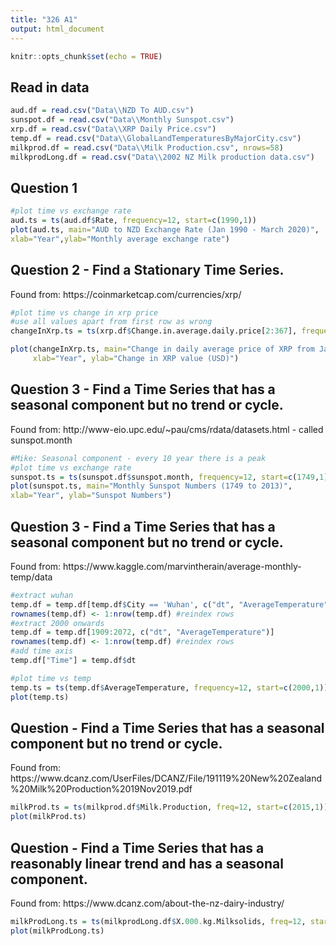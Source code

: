 ```yaml
---
title: "326 A1"
output: html_document
---
```


```r
knitr::opts_chunk$set(echo = TRUE)
```
## Read in data
```r
aud.df = read.csv("Data\\NZD To AUD.csv")
sunspot.df = read.csv("Data\\Monthly Sunspot.csv")
xrp.df = read.csv("Data\\XRP Daily Price.csv")
temp.df = read.csv("Data\\GlobalLandTemperaturesByMajorCity.csv")
milkprod.df = read.csv("Data\\Milk Production.csv", nrows=58)
milkprodLong.df = read.csv("Data\\2002 NZ Milk production data.csv")
```

## Question 1
```r
#plot time vs exchange rate
aud.ts = ts(aud.df$Rate, frequency=12, start=c(1990,1))
plot(aud.ts, main="AUD to NZD Exchange Rate (Jan 1990 - March 2020)", 
xlab="Year",ylab="Monthly average exchange rate")
```
## Question 2 - Find a Stationary Time Series.
Found from: https://coinmarketcap.com/currencies/xrp/
```r
#plot time vs change in xrp price 
#use all values apart from first row as wrong 
changeInXrp.ts = ts(xrp.df$Change.in.average.daily.price[2:367], frequency=365, start=c(2019,2))

plot(changeInXrp.ts, main="Change in daily average price of XRP from Jan 2019 to Jan 2020",
     xlab="Year", ylab="Change in XRP value (USD)")


```


## Question 3 - Find a Time Series that has a seasonal component but no trend or cycle.
Found from: http://www-eio.upc.edu/~pau/cms/rdata/datasets.html - called sunspot.month
```r
#Mike: Seasonal component - every 10 year there is a peak
#plot time vs exchange rate
sunspot.ts = ts(sunspot.df$sunspot.month, frequency=12, start=c(1749,1))
plot(sunspot.ts, main="Monthly Sunspot Numbers (1749 to 2013)", 
xlab="Year", ylab="Sunspot Numbers")
```

## Question 3 - Find a Time Series that has a seasonal component but no trend or cycle.
Found from: https://www.kaggle.com/marvintherain/average-monthly-temp/data
```r
#extract wuhan 
temp.df = temp.df[temp.df$City == 'Wuhan', c("dt", "AverageTemperature")]
rownames(temp.df) <- 1:nrow(temp.df) #reindex rows 
#extract 2000 onwards
temp.df = temp.df[1909:2072, c("dt", "AverageTemperature")]
rownames(temp.df) <- 1:nrow(temp.df) #reindex rows 
#add time axis
temp.df["Time"] = temp.df$dt

#plot time vs temp
temp.ts = ts(temp.df$AverageTemperature, frequency=12, start=c(2000,1))
plot(temp.ts)
```
## Question  - Find a Time Series that has a seasonal component but no trend or cycle. 
Found from: https://www.dcanz.com/UserFiles/DCANZ/File/191119%20New%20Zealand%20Milk%20Production%2019Nov2019.pdf
```r
milkProd.ts = ts(milkprod.df$Milk.Production, freq=12, start=c(2015,1))
plot(milkProd.ts)
```

## Question  - Find a Time Series that has a reasonably linear trend and has a seasonal component. 
Found from: https://www.dcanz.com/about-the-nz-dairy-industry/
```r
milkProdLong.ts = ts(milkprodLong.df$X.000.kg.Milksolids, freq=12, start=c(2003,6))
plot(milkProdLong.ts)
```